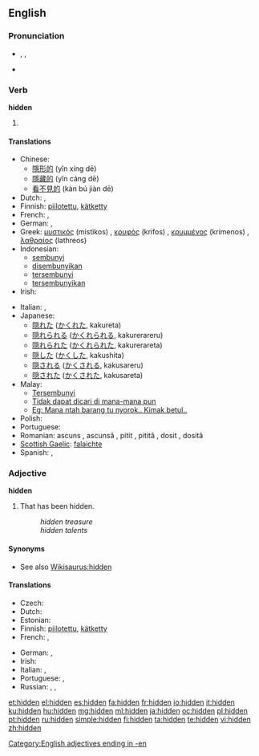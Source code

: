 ==English==

===Pronunciation===
* {{enPR|hĭd'n}}, {{IPA|/ˈhɪd(ə)n/}}, {{SAMPA|/"hId(@)n/}}
* {{audio|en-us-hidden.ogg|Audio (US)}}
*: {{rhymes|ɪdən}}

===Verb===
'''hidden'''

# {{past participle of|to [[hide]]}}

====Translations====
{{trans-top|Past participle of [[hide]]}}
* Chinese:
** [[隱形的]] (yǐn xíng dē)
** [[隱藏的]] (yǐn cáng dē)
** [[看不見的]] (kàn bú jiàn dē)
* Dutch: {{t+|nl|verborgen}}, {{t-|nl|verstopt}}
* Finnish: [[piilotettu]], [[kätketty]]
* French: {{t+|fr|caché|m}}, {{t+|fr|cachée|f}}
* German: {{t+|de|versteckt}}, {{t+|de|verborgen}}
* Greek: [[μυστικός]] (mistikos) {{m}}, [[κρυφός]] (krifos) {{m}}, [[κρυμμένος]] (krimenos) {{m}}, [[λαθραίος]] (lathreos) {{m}}
* Indonesian:
** [[sembunyi]]
** [[sembunyi|disembunyikan]]
** [[sembunyi|tersembunyi]]
** [[sembunyi|tersembunyikan]]
* Irish: {{t|ga|ceilte}}
{{trans-mid}}
* Italian: {{t+|it|nascosto|m}}, {{t+|it|nascosta|f}}
* Japanese:
** [[隠れた]] ([[かくれた]], kakureta)
** [[隠れられる]] ([[かくれられる]], kakurerareru)
** [[隠れられた]] ([[かくれられた]], kakurerareta)
** [[隠した]] ([[かくした]], kakushita)
** [[隠される]] ([[かくされる]], kakusareru)
** [[隠された]] ([[かくされた]], kakusareta)
* Malay:
** [[Tersembunyi]]
** [[Tidak dapat dicari di mana-mana pun]]
** [[Eg: Mana ntah barang tu nyorok.. Kimak betul..]]
* Polish: {{t|pl|ukryty}}
* Portuguese: {{t|pt|escondido}}
* Romanian: ascuns {{m}}, ascunsă {{f}}, pitit {{m}}, pitită {{f}}, dosit {{m}}, dosită {{f}}
* [[Scottish Gaelic]]: [[falaichte]]
* Spanish: {{t+|es|escondido|m}}, {{t-|es|escondida|f}}
{{trans-bottom}}

===Adjective===
'''hidden'''

# That has been hidden.
#: ''hidden treasure''
#: ''hidden talents''

====Synonyms====
* See also [[Wikisaurus:hidden]]

====Translations====
{{trans-top|That has been hidden}}
* Czech: {{t-|cs|skrytý|m}}
* Dutch: {{t+|nl|verborgen}}
* Estonian: {{t|et|peidetud}}
* Finnish: [[piilotettu]], [[kätketty]]
* French: {{t+|fr|caché|m}}, {{t+|fr|cachée|f}}
{{trans-mid}}
* German: {{t+|de|versteckt}}, {{t+|de|verborgen}}
* Irish: {{t|ga|ceilte}}
* Italian: {{t+|it|nascosto|m}}, {{t+|it|nascosta|f}}
* Portuguese: {{t+|pt|escondido|m}}, {{t+|pt|escondida|f}}
* Russian: {{t|ru|спрятанный|tr=spr'átannyj}}, {{t|ru|скрытый|tr=skrýtyj}}, {{t|ru|потаённый|tr=potajónnyj}}
{{trans-bottom}}

[[Category:English adjectives ending in -en]]

[[et:hidden]]
[[el:hidden]]
[[es:hidden]]
[[fa:hidden]]
[[fr:hidden]]
[[io:hidden]]
[[it:hidden]]
[[ku:hidden]]
[[hu:hidden]]
[[mg:hidden]]
[[ml:hidden]]
[[ja:hidden]]
[[oc:hidden]]
[[pl:hidden]]
[[pt:hidden]]
[[ru:hidden]]
[[simple:hidden]]
[[fi:hidden]]
[[ta:hidden]]
[[te:hidden]]
[[vi:hidden]]
[[zh:hidden]]
